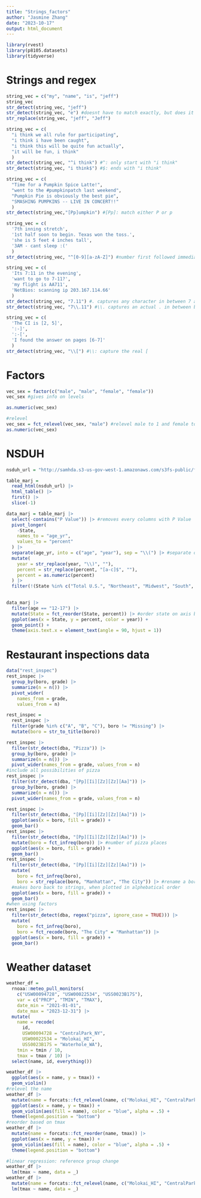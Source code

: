 ```yaml
---
title: "Strings_factors"
author: "Jasmine Zhang"
date: "2023-10-17"
output: html_document
---
```


```r
library(rvest)
library(p8105.datasets)
library(tidyverse)
```

# Strings and regex

```r
string_vec = c("my", "name", "is", "jeff")
string_vec
str_detect(string_vec, "jeff")
str_detect(string_vec, "e") #doesnt have to match exactly, but does it appear at all
str_replace(string_vec, "jeff", "Jeff")
```

```r
string_vec = c(
  "i think we all rule for participating",
  "i think i have been caught",
  "i think this will be quite fun actually",
  "it will be fun, i think"
  )
str_detect(string_vec, "^i think") #^: only start with "i think"
str_detect(string_vec, "i think$") #$: ends with "i think"
```

```r
string_vec = c(
  "Time for a Pumpkin Spice Latte!",
  "went to the #pumpkinpatch last weekend",
  "Pumpkin Pie is obviously the best pie",
  "SMASHING PUMPKINS -- LIVE IN CONCERT!!"
  )
str_detect(string_vec,"[Pp]umpkin") #[Pp]: match either P or p 
```

```r
string_vec = c(
  '7th inning stretch',
  '1st half soon to begin. Texas won the toss.',
  'she is 5 feet 4 inches tall',
  '3AM - cant sleep :('
  )
str_detect(string_vec, "^[0-9][a-zA-Z]") #number first followed immediately by a letter (no space)

```

```r
string_vec = c(
  'Its 7:11 in the evening',
  'want to go to 7-11?',
  'my flight is AA711',
  'NetBios: scanning ip 203.167.114.66'
  )
str_detect(string_vec, "7.11") #. captures any character in between 7 and 11
str_detect(string_vec, "7\\.11") #\\. captures an actual . in between but not special operator
```

```r
string_vec = c(
  'The CI is [2, 5]',
  ':-]',
  ':-[',
  'I found the answer on pages [6-7]'
  )
str_detect(string_vec, "\\[") #\\: capture the real [
```

# Factors

```r
vec_sex = factor(c("male", "male", "female", "female"))
vec_sex #gives info on levels

as.numeric(vec_sex)
```

```r
#relevel
vec_sex = fct_relevel(vec_sex, "male") #relevel male to 1 and female to 2
as.numeric(vec_sex)
```

# NSDUH
```r
nsduh_url = "http://samhda.s3-us-gov-west-1.amazonaws.com/s3fs-public/field-uploads/2k15StateFiles/NSDUHsaeShortTermCHG2015.htm"

table_marj = 
  read_html(nsduh_url) |> 
  html_table() |> 
  first() |>
  slice(-1)
```

```r
data_marj = table_marj |> 
  select(-contains("P Value")) |> #removes every columns with P Value
  pivot_longer(
    -State,
    names_to = "age_yr",
    values_to = "percent"
  ) |> 
  separate(age_yr, into = c("age", "year"), sep = "\\(") |> #separate on (
  mutate(
    year = str_replace(year, "\\)", ""),
    percent = str_replace(percent, "[a-c]$", ""),
    percent = as.numeric(percent)
  ) |> 
  filter(!(State %in% c("Total U.S.", "Northeast", "Midwest", "South", "West")))
  
```

```r
data_marj |>
  filter(age == "12-17") |> 
  mutate(State = fct_reorder(State, percent)) |> #order state on axis based on percent value
  ggplot(aes(x = State, y = percent, color = year)) +
  geom_point() +
  theme(axis.text.x = element_text(angle = 90, hjust = 1))
```

# Restaurant inspections data
```r
data("rest_inspec")
rest_inspec |> 
  group_by(boro, grade) |> 
  summarize(n = n()) |> 
  pivot_wider(
    names_from = grade, 
    values_from = n)

rest_inspec =
  rest_inspec |>
  filter(grade %in% c("A", "B", "C"), boro != "Missing") |> 
  mutate(boro = str_to_title(boro))
```
```r
rest_inspec |> 
  filter(str_detect(dba, "Pizza")) |> 
  group_by(boro, grade) |> 
  summarize(n = n()) |> 
  pivot_wider(names_from = grade, values_from = n)
#include all possibilities of pizza
rest_inspec |> 
  filter(str_detect(dba, "[Pp][Ii][Zz][Zz][Aa]")) |> 
  group_by(boro, grade) |> 
  summarize(n = n()) |> 
  pivot_wider(names_from = grade, values_from = n)

```

```r
rest_inspec |> 
  filter(str_detect(dba, "[Pp][Ii][Zz][Zz][Aa]")) |>
  ggplot(aes(x = boro, fill = grade)) + 
  geom_bar() 
rest_inspec |> 
  filter(str_detect(dba, "[Pp][Ii][Zz][Zz][Aa]")) |>
  mutate(boro = fct_infreq(boro)) |> #number of pizza places
  ggplot(aes(x = boro, fill = grade)) + 
  geom_bar() 
rest_inspec |> 
  filter(str_detect(dba, "[Pp][Ii][Zz][Zz][Aa]")) |>
  mutate(
    boro = fct_infreq(boro),
    boro = str_replace(boro, "Manhattan", "The City")) |> #rename a borough
  #makes boro back to strings, when plotted in alphebatical order
  ggplot(aes(x = boro, fill = grade)) + 
  geom_bar() 
#when using factors
rest_inspec |> 
  filter(str_detect(dba, regex("pizza", ignore_case = TRUE))) |>
  mutate(
    boro = fct_infreq(boro),
    boro = fct_recode(boro, "The City" = "Manhattan")) |>
  ggplot(aes(x = boro, fill = grade)) + 
  geom_bar()
```

# Weather dataset
```r
weather_df = 
  rnoaa::meteo_pull_monitors(
    c("USW00094728", "USW00022534", "USS0023B17S"),
    var = c("PRCP", "TMIN", "TMAX"), 
    date_min = "2021-01-01",
    date_max = "2023-12-31") |>
  mutate(
    name = recode(
      id, 
      USW00094728 = "CentralPark_NY", 
      USW00022534 = "Molokai_HI",
      USS0023B17S = "Waterhole_WA"),
    tmin = tmin / 10,
    tmax = tmax / 10) |>
  select(name, id, everything())
```

```r
weather_df |> 
  ggplot(aes(x = name, y = tmax)) +
  geom_violin()
#relevel the name 
weather_df |>
  mutate(name = forcats::fct_relevel(name, c("Molokai_HI", "CentralPark_NY", "Waterhole_WA"))) |> 
  ggplot(aes(x = name, y = tmax)) + 
  geom_violin(aes(fill = name), color = "blue", alpha = .5) + 
  theme(legend.position = "bottom")
#reorder based on tmax 
weather_df |>
  mutate(name = forcats::fct_reorder(name, tmax)) |> 
  ggplot(aes(x = name, y = tmax)) + 
  geom_violin(aes(fill = name), color = "blue", alpha = .5) + 
  theme(legend.position = "bottom")

```
```r
#linear regression: reference group change
weather_df |>
  lm(tmax ~ name, data = _)
weather_df |>
  mutate(name = forcats::fct_relevel(name, c("Molokai_HI", "CentralPark_NY", "Waterhole_WA"))) |> 
  lm(tmax ~ name, data = _)
```


